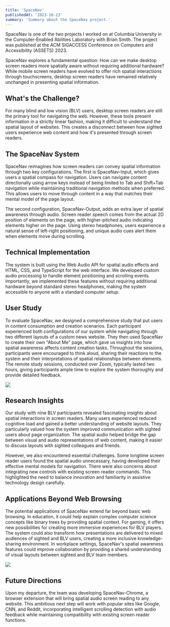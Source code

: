 ```yaml
---
title: 'SpaceNav'
publishedAt: '2023-10-23'
summary: 'Summary about the SpaceNav project.'
---
```


SpaceNav is one of the two projects I worked on at Columbia University in the Computer-Enabled Abilities Laboratory with Brian Smith. The project was published at the ACM SIGACCESS Conference on Computers and Accessibility (ASSETS) 2023.

SpaceNav explores a fundamental question: How can we make desktop screen readers more spatially aware without requiring additional hardware? While mobile screen readers have evolved to offer rich spatial interactions through touchscreens, desktop screen readers have remained relatively unchanged in presenting spatial information.

## What's the Challenge?

For many blind and low vision (BLV) users, desktop screen readers are still the primary tool for navigating the web. However, these tools present information in a strictly linear fashion, making it difficult to understand the spatial layout of websites. This creates a disconnect between how sighted users experience web content and how it's presented through screen readers.

## The SpaceNav System

SpaceNav reimagines how screen readers can convey spatial information through two key configurations. The first is SpaceNav-Input, which gives users a spatial compass for navigation. Users can navigate content directionally using arrow keys instead of being limited to Tab and Shift+Tab navigation while maintaining traditional navigation methods when preferred. This allows users to move through content in a way that matches their mental model of the page layout.

The second configuration, SpaceNav-Output, adds an extra layer of spatial awareness through audio. Screen reader speech comes from the actual 2D position of elements on the page, with higher-pitched audio indicating elements higher on the page. Using stereo headphones, users experience a natural sense of left-right positioning, and unique audio cues alert them when elements move during scrolling.

## Technical Implementation

The system is built using the Web Audio API for spatial audio effects and HTML, CSS, and TypeScript for the web interface. We developed custom audio processing to handle element positioning and scrolling events. Importantly, we implemented these features without requiring additional hardware beyond standard stereo headphones, making the system accessible to anyone with a standard computer setup.

## User Study

To evaluate SpaceNav, we designed a comprehensive study that put users in content consumption and creation scenarios. Each participant experienced both configurations of our system while navigating through two different layouts of a custom news website. They then used SpaceNav to create their own "About Me" page, which gave us insights into how spatial awareness affects content creation tasks. Throughout the sessions, participants were encouraged to think aloud, sharing their reactions to the system and their interpretations of spatial relationships between elements. The remote study sessions, conducted over Zoom, typically lasted two hours, giving participants ample time to explore the system thoroughly and provide detailed feedback.

![](/spacenav/about_me_pages.png)

## Research Insights

Our study with nine BLV participants revealed fascinating insights about spatial interactions in screen readers. Many users experienced reduced cognitive load and gained a better understanding of website layouts. They particularly valued how the system improved communication with sighted users about page organization. The spatial audio helped bridge the gap between visual and audio representations of web content, making it easier to discuss layouts with sighted colleagues and friends.

However, we also encountered essential challenges. Some longtime screen reader users found the spatial audio unnecessary, having developed their effective mental models for navigation. There were also concerns about integrating new controls with existing screen reader commands. This highlighted the need to balance innovation and familiarity in assistive technology design carefully.

## Applications Beyond Web Browsing

The potential applications of SpaceNav extend far beyond basic web browsing. In education, it could help explain complex computer science concepts like binary trees by providing spatial context. For gaming, it offers new possibilities for creating more immersive experiences for BLV players. The system could also transform how presentations are delivered to mixed audiences of sighted and BLV users, creating a more inclusive knowledge-sharing environment. In workplace settings, SpaceNav's spatial awareness features could improve collaboration by providing a shared understanding of visual layouts between sighted and BLV team members.

![](/spacenav/chrome_extension.png)

## Future Directions

Upon my departure, the team was developing SpaceNav-Chrome, a browser extension that will bring spatial audio screen reading to any website. This ambitious next step will work with popular sites like Google, CNN, and Reddit, incorporating intelligent scrolling detection with audio feedback while maintaining compatibility with existing screen reader functions.
